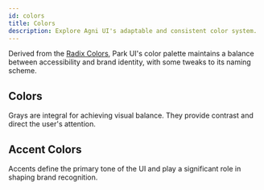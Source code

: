 ```yaml
---
id: colors
title: Colors
description: Explore Agni UI's adaptable and consistent color system.
---
```


Derived from the [Radix Colors](https://www.radix-ui.com/colors), Park UI's color palette maintains a balance between
accessibility and brand identity, with some tweaks to its naming scheme.

## Colors

Grays are integral for achieving visual balance. They provide contrast and direct the user's attention.

<ColorGrid type="neutrallight" />

## Accent Colors

Accents define the primary tone of the UI and play a significant role in shaping brand recognition.

<ColorGrid type="accent" />

